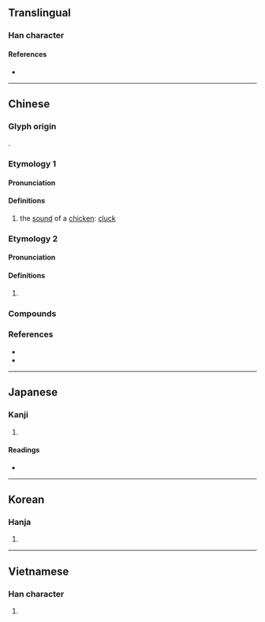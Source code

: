 {{character info}}
==Translingual==

===Han character===
{{Han char|rn=30|rad=口|as=09|sn=12|four=67014|canj=RSMG|ids=⿰口屋}}

====References====
* {{Han ref|kx=0198.240|dkj=03940|dj=0420.120|hdz=10662.120|uh=5594|ud=21908|bh=B3E1|bd=46049}}

----

==Chinese==
{{zh-forms}}

===Glyph origin===
{{Han etym}}
{{Han compound|口|屋|c1=s|c2=p|t1=mouth|ls=psc}}.

===Etymology 1===

====Pronunciation====
{{zh-pron
|m=wò,wō,wū,1nb=Standard Taiwan,2nb=Standard Mainland
|c=ak1,ok1,ngak1
|mc=y
|oc=y
|cat=n
}}

====Definitions====
{{zh-hanzi}}

# the [[sound]] of a [[chicken]]: [[cluck]]

===Etymology 2===

====Pronunciation====
{{zh-pron
|m=ō
|c=o1
|mn=o͘h
|cat=part
}}

====Definitions====
{{zh-hanzi}}

# {{n-g|[[particle|Particle]] [[convey]]ing [[realization]].}}

===Compounds===
{{zh-der|喹喔啉|喔嚄|喔咿嚅唲|呃喔|喔喲|喔唷|喔喔|喔咿|喔呀|咿喔}}

===References===
* {{R:yue:Hanzi}}
* {{thcwd|8197}}

----

==Japanese==

===Kanji===
{{ja-kanji|grade=|rs=口09}}

# {{rfdef|ja|sort=口09}}

====Readings====
* {{ja-readings|on=[[あく]] (aku), [[らく]] (raku), [[おく]] (oku)|kun=}}

----

==Korean==

===Hanja===
{{ko-hanja|hangeul=악|rv=ak|mr=ak}}

# {{rfdef|ko|sort=口09}}

----

==Vietnamese==

===Han character===
{{vi-readings|reading=ác, ộc, ọt, ốc, ủ|rs=口09}}

# {{rfdef|vi|sort=口09}}